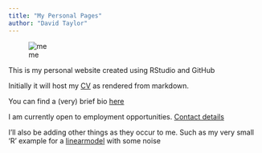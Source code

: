 ```yaml
---
title: "My Personal Pages"
author: "David Taylor"
---
```


![me](images/dbt.jpg)

This is my personal website created using RStudio and GitHub

Initially it will host my [CV](CV.html) as rendered from markdown.

You can find a (very) brief bio [here](About_Me.html)

I am currently open to employment opportunities.
[Contact details](Contact_Me.html)

I'll also be adding other things as they occur to me.
Such as my very small 'R' example for a [linearmodel](linearmodel.html) with some noise
